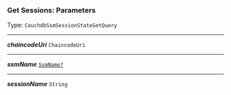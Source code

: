 


### Get Sessions: Parameters

Type: `CouchdbSsmSessionStateGetQuery`

---

***chaincodeUri*** `ChaincodeUri`

---

***ssmName*** [`SsmName?`](/docs/ssm-chaincode-models--page#ssmname)

---

***sessionName*** `String`
